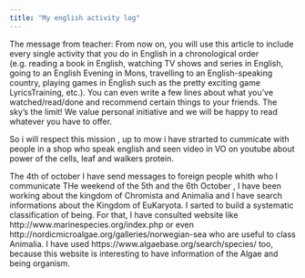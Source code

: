 ```yaml
---
title: "My english activity log"
---
```


The message from teacher: From now on, you will use this article to include every single activity that you do in English in a chronological order (e.g. reading a book in English, watching TV shows and series in English, going to an English Evening in Mons, travelling to an English-speaking country, playing games in English such as the pretty exciting game LyricsTraining, etc.). You can even write a few lines about what you’ve watched/read/done and recommend certain things to your friends. The sky’s the limit! We value personal initiative and we will be happy to read whatever you have to offer.

So i will respect this mission , up to mow i have strarted to cummicate with people in a shop who speak english and seen video in VO on youtube about power of the cells, leaf and walkers protein.

The 4th of october I have send messages to foreign people whith who I communicate
THe weekend of the 5th and the 6th October , I have been working about the kingdom of Chromista and Animalia and I have search informations about the Kingdom of EuKaryota. I sarted to build a systematic classification of being. For that, I have consulted website like http://www.marinespecies.org/index.php or even http://nordicmicroalgae.org/galleries/norwegian-sea who are useful to class Animalia. I have used  https://www.algaebase.org/search/species/ too, because this website is interesting to have information of the Algae and being organism.
